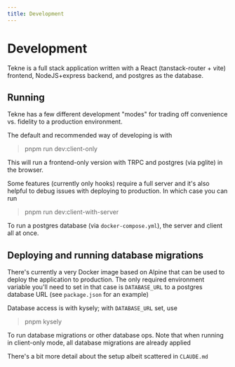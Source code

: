 ```yaml
---
title: Development
---
```


# Development

Tekne is a full stack application written with a React (tanstack-router + vite) frontend,
NodeJS+express backend, and postgres as the database.

## Running

Tekne has a few different development "modes" for trading off convenience vs. fidelity to a
production environment.

The default and recommended way of developing is with 

> pnpm run dev:client-only 

This will run a frontend-only version with TRPC and postgres (via pglite) in the browser.

Some features (currently only hooks) require a full server and it's also helpful to debug issues
with deploying to production. In which case you can run

> pnpm run dev:client-with-server

To run a postgres database (via `docker-compose.yml`), the server and client all at once.

## Deploying and running database migrations

There's currently a very Docker image based on Alpine that can be used to deploy the application to
production. The only required environment variable you'll need to set in that case is `DATABASE_URL`
to a postgres database URL (see `package.json` for an example)

Database access is with kysely; with `DATABASE_URL` set, use 

> pnpm kysely

To run database migrations or other database ops. Note that when running in client-only mode, all
database migrations are already applied

There's a bit more detail about the setup albeit scattered in `CLAUDE.md`
